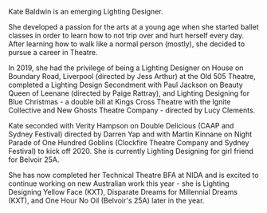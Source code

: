 Kate Baldwin is an emerging Lighting Designer.

She developed a passion for the arts at a young age when she started ballet classes in order to learn how to not trip over and hurt herself every day. After learning how to walk like a normal person (mostly), she decided to pursue a career in Theatre.

In 2019, she had the privilege of being a Lighting Designer on House on Boundary Road, Liverpool (directed by Jess Arthur) at the Old 505 Theatre, completed a Lighting Design Secondment with Paul Jackson on Beauty Queen of Leenane (directed by Paige Rattray), and Lighting Designing for Blue Christmas - a double bill at Kings Cross Theatre with the Ignite Collective and New Ghosts Theatre Company - directed by Lucy Clements.

Kate seconded with Verity Hampson on Double Delicious (CAAP and Sydney Festival) directed by Darren Yap and with Martin Kinnane on Night Parade of One Hundred Goblins (Clockfire Theatre Company and Sydney Festival) to kick off 2020. She is currently Lighting Designing for girl friend for Belvoir 25A.

She has now completed her Technical Theatre BFA at NIDA and is excited to continue working on new Australian work this year - she is Lighting Designing Yellow Face (KXT), Disparate Dreams for Millennial Dreams (KXT), and One Hour No Oil (Belvoir's 25A) later in the year.
